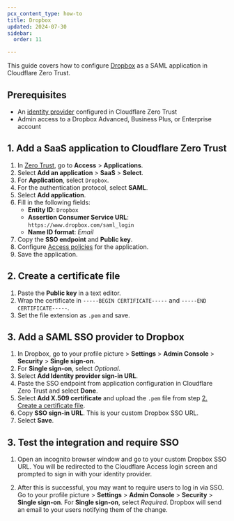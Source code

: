 ```yaml
---
pcx_content_type: how-to
title: Dropbox
updated: 2024-07-30
sidebar:
  order: 11

---
```


This guide covers how to configure [Dropbox](https://help.dropbox.com/security/sso-admin) as a SAML application in Cloudflare Zero Trust.

## Prerequisites

* An [identity provider](/cloudflare-one/identity/idp-integration/) configured in Cloudflare Zero Trust
* Admin access to a Dropbox  Advanced, Business Plus, or Enterprise account

## 1. Add a SaaS application to Cloudflare Zero Trust

1. In [Zero Trust](https://one.dash.cloudflare.com), go to **Access** > **Applications**.
2. Select **Add an application** > **SaaS** > **Select**.
3. For **Application**, select `Dropbox`.
4. For the authentication protocol, select **SAML**.
5. Select **Add application**.
6. Fill in the following fields:
   * **Entity ID**: `Dropbox`
   * **Assertion Consumer Service URL**: `https://www.dropbox.com/saml_login`
   * **Name ID format**: *Email*
7. Copy the **SSO endpoint** and **Public key**.
8. Configure [Access policies](/cloudflare-one/policies/access/) for the application.
9. Save the application.

## 2. Create a certificate file

1. Paste the **Public key** in a text editor.
2. Wrap the certificate in `-----BEGIN CERTIFICATE-----` and `-----END CERTIFICATE-----`.
3. Set the file extension as `.pem` and save.

## 3. Add a SAML SSO provider to Dropbox

1. In Dropbox, go to your profile picture > **Settings** > **Admin Console** > **Security** > **Single sign-on**.
2. For **Single sign-on**, select *Optional*.
3. Select **Add Identity provider sign-in URL**.
4. Paste the SSO endpoint from application configuration in Cloudflare Zero Trust and select **Done**.
5. Select **Add X.509 certificate** and upload the `.pem` file from step [2. Create a certificate file](#2-create-a-certificate-file).
6. Copy **SSO sign-in URL**. This is your custom Dropbox SSO URL.
7. Select **Save**.

## 3. Test the integration and require SSO

1. Open an incognito browser window and go to your custom Dropbox SSO URL. You will be redirected to the Cloudflare Access login screen and prompted to sign in with your identity provider.

2. After this is successful, you may want to require users to log in via SSO. Go to your profile picture > **Settings** > **Admin Console** > **Security** > **Single sign-on**. For **Single sign-on**, select *Required*. Dropbox will send an email to your users notifying them of the change.
